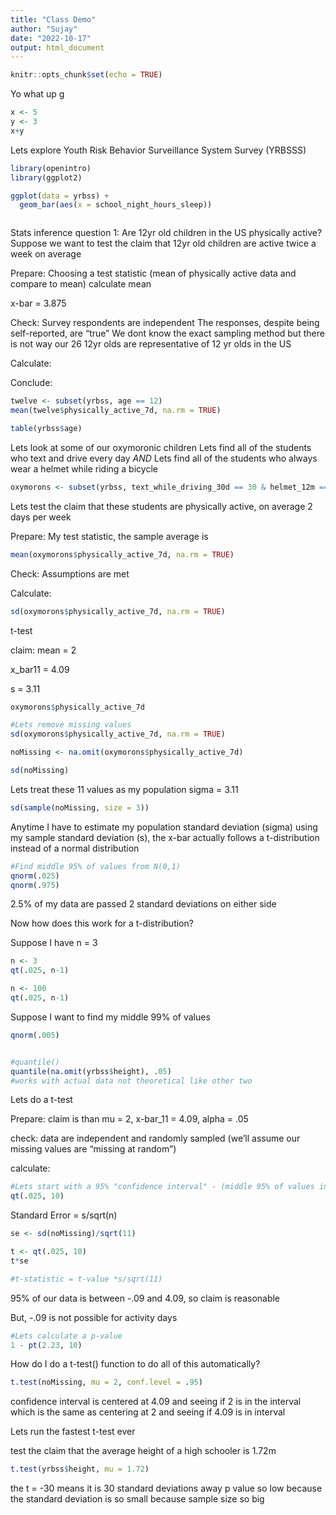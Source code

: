 ```yaml
---
title: "Class Demo"
author: "Sujay"
date: "2022-10-17"
output: html_document
---
```


```r
knitr::opts_chunk$set(echo = TRUE)
```



Yo what up g
```r
x <- 5
y <- 3
x+y

```


Lets explore Youth Risk Behavior Surveillance System Survey
(YRBSSS)

```r
library(openintro)
library(ggplot2)

ggplot(data = yrbss) +
  geom_bar(aes(x = school_night_hours_sleep))



```


Stats inference question 1:
Are 12yr old children in the US physically active?
Suppose we want to test the claim that 12yr old children are active twice a week
on average


Prepare: Choosing a test statistic (mean of physically active data and compare to mean)
calculate mean

x-bar = 3.875

Check: Survey respondents are independent
The responses, despite being self-reported, are "true"
We dont know the exact sampling method but there is not way our 26 12yr olds are representative of 12 yr olds in the US


Calculate:

Conclude:


```r
twelve <- subset(yrbss, age == 12)
mean(twelve$physically_active_7d, na.rm = TRUE)

table(yrbss$age)
```



Lets look at some of our oxymoronic children
Lets find all of the students who text and drive every day    *AND*
Lets find all of the students who always wear a helmet while riding a bicycle

```r
oxymorons <- subset(yrbss, text_while_driving_30d == 30 & helmet_12m == "always")
```

Lets test the claim that these students are physically active, on average 2 days per week

Prepare: My test statistic, the sample average is

```r
mean(oxymorons$physically_active_7d, na.rm = TRUE)
```

Check: Assumptions are met

Calculate:  
```r
sd(oxymorons$physically_active_7d, na.rm = TRUE)
```



t-test

claim:
mean = 2

x_bar11 = 4.09

s = 3.11


```r
oxymorons$physically_active_7d

#Lets remove missing values
sd(oxymorons$physically_active_7d, na.rm = TRUE)

noMissing <- na.omit(oxymorons$physically_active_7d)

sd(noMissing)

```

Lets treat these 11 values as my population
sigma = 3.11
```r
sd(sample(noMissing, size = 3))

```


Anytime I have to estimate my population standard deviation (sigma)
using my sample standard deviation (s), the x-bar actually follows a t-distribution
instead of a normal distribution

```r
#Find middle 95% of values from N(0,1)
qnorm(.025)
qnorm(.975)
```
2.5% of my data are passed 2 standard deviations on either side



Now how does this work for a t-distribution?

Suppose I have n = 3
```r
n <- 3
qt(.025, n-1)

n <- 100
qt(.025, n-1)
```


Suppose I want to find my middle 99% of values
```r
qnorm(.005)


#quantile()
quantile(na.omit(yrbss$height), .05)
#works with actual data not theoretical like other two
```



Lets do a t-test

Prepare: 
claim is than mu = 2, x-bar_11 = 4.09, alpha = .05

check:
data are independent and randomly sampled
(we'll assume our missing values are "missing at random")


calculate:
```r
#Lets start with a 95% "confidence interval" - (middle 95% of values in t-distribution)
qt(.025, 10)
```

Standard Error = s/sqrt(n)
```r
se <- sd(noMissing)/sqrt(11)

t <- qt(.025, 10)
t*se

#t-statistic = t-value *s/sqrt(11)
```

95% of our data is between -.09 and 4.09, so claim is reasonable

But, -.09 is not possible for activity days

```r
#Lets calculate a p-value
1 - pt(2.23, 10)

```



How do I do a t-test() function to do all of this automatically?
```r
t.test(noMissing, mu = 2, conf.level = .95)
```

confidence interval is centered at 4.09 and seeing if 2 is in the interval 
which is the same as centering at 2 and seeing if 4.09 is in interval



Lets run the fastest t-test ever

test the claim that the average height of a high schooler is 1.72m

```r
t.test(yrbss$height, mu = 1.72)
```
the t = -30 means it is 30 standard deviations away
p value so low because the standard deviation is so small because sample size so big





